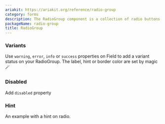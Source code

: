 ```yaml
---
ariakit: https://ariakit.org/reference/radio-group
category: forms
description: The RadioGroup component is a collection of radio buttons that allows users to select one option from a set of mutually exclusive choices. It ensures that only one option can be selected at a time, providing a clear and accessible way to present multiple-choice options. This component is essential for forms and settings where a single selection is required.
packageName: radio-group
title: RadioGroup
---
```


### Variants

Use `warning`, `error`, `info` or `success` properties on Field to add a variant status on your RadioGroup. The label, hint or border color are set by magic 🪄

<div data-playground="variants.tsx" data-component="RadioGroup"></div>

### Disabled

Add `disabled` property

<div data-playground="disabled.tsx" data-component="RadioGroup"></div>

### Hint

An example with a hint on radio.

<div data-playground="hint.tsx" data-component="RadioGroup"></div>
